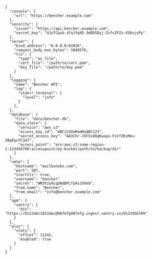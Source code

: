 ```
{
  "console": {
    "url": "https://bencher.example.com"
  },
  "security": {
    "issuer": "https://api.bencher.example.com",
    "secret_key": "UJu7Cpxb-zFaJYqXD-3mDDSDyj-ZvfxZFZs-X58xjxPy"
  },
  "server": {
    "bind_address": "0.0.0.0:61016",
    "request_body_max_bytes": 1048576,
    "tls": {
      "type": "as_file",
      "cert_file": "/path/to/cert.pem",
      "key_file": "/path/to/key.pem"
    }
  },
  "logging": {
    "name": "Bencher API",
    "log": {
      "stderr_terminal": {
        "level": "info"
      }
    },
  },
  "database": {
    "file": "data/bencher.db",
    "data_store": {
      "service": "aws_s3"
      "access_key_id": "ABC123DoRemMiABC123",
      "secret_access_key": "AA3Chr-JSF5sUQqKwayx-FvCfZKsMev-5BqPpcFC3m7",
      "access_point": "arn:aws:s3:some-region-1:123456789:accesspoint/my-bucket/path/to/backup/dir"
    }
  },
  "smtp": {
    "hostname": "mailbonobo.com",
    "port": 587,
    "starttls": true,
    "username": "bencher"
    "secret": "WM3F2u9cqSNdBPLfy9sJ5kk9",
    "from_name": "Bencher",
    "from_email": "info@bencher.example.com"
  },
  "apm": {
    "sentry": {
      "dsn": "https://0123abc1023abc@987efg987efg.ingest.sentry.io/0123456789"
    }
  },
  "plus": {
    "stats": {
      "offset": 11242,
      "enabled": true
    }
  }
}
```